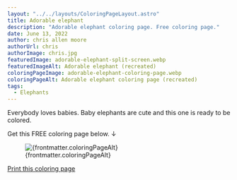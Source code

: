 ```yaml
---
layout: "../../layouts/ColoringPageLayout.astro"
title: Adorable elephant
description: "Adorable elephant coloring page. Free coloring page."
date: June 13, 2022
author: chris allen moore
authorUrl: chris
authorImage: chris.jpg
featuredImage: adorable-elephant-split-screen.webp
featuredImageAlt: Adorable elephant (recreated)
coloringPageImage: adorable-elephant-coloring-page.webp
coloringPageAlt: Adorable elephant coloring page (recreated)
tags:
  - Elephants
---
```


Everybody loves babies. Baby elephants are cute and this one is ready to be colored.

Get this FREE coloring page below. ↓

<figure class="text-center mt-0">
  <img
    src={`/images/coloring-pages/${frontmatter.coloringPageImage}`}
    alt={frontmatter.coloringPageAlt}
    class="w-full"
  />
  <figcaption class="text-sm">{frontmatter.coloringPageAlt}</figcaption>
</figure>

<div class="text-center">
  <a
    target="_blank"
    href={`/images/coloring-pages/${frontmatter.coloringPageImage}/`}
    class="no-underline bg-paradiso-600 hover:bg-paradiso-700 text-white py-4 px-5 rounded-full leading-normal"
  >
    <span>Print this coloring page</span>
  </a>
</div>
